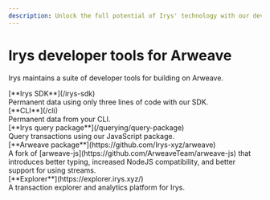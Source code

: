 ```yaml
---
description: Unlock the full potential of Irys' technology with our developer resources.
---
```



# Irys developer tools for Arweave

Irys maintains a suite of developer tools for building on Arweave.

<div className="flex flex-col mt-10">

<div className="text-xl">[**Irys SDK**](/irys-sdk)</div>
<div>Permanent data using only three lines of code with our SDK.</div>

<div className="text-xl mt-5">[**CLI**](/cli)</div>

<div>Permanent data from your CLI.</div>

<div className="text-xl mt-5">[**Irys query package**](/querying/query-package)</div>

<div>Query transactions using our JavaScript package.</div>

<div className="text-xl mt-5">[**Arweave package**](https://github.com/Irys-xyz/arweave)</div>

<div>
	A fork of [arweave-js](https://github.com/ArweaveTeam/arweave-js) that introduces better typing, increased NodeJS
	compatibility, and better support for using streams.
</div>

<div className="text-xl mt-5">[**Explorer**](https://explorer.irys.xyz/)</div>

<div className="">A transaction explorer and analytics platform for Irys.</div>

</div>

